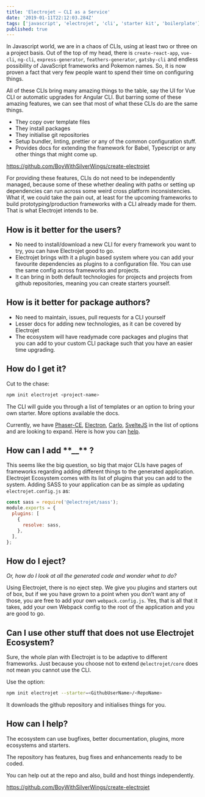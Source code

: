 ```yaml
---
title: 'Electrojet — CLI as a Service'
date: '2019-01-11T22:12:03.284Z'
tags: ['javascript', 'electrojet', 'cli', 'starter kit', 'boilerplate']
published: true
---
```


In Javascript world, we are in a chaos of CLIs, using at least two or three on a project basis. Out of the top of my head, there is `create-react-app`, `vue-cli`, `ng-cli`, `express-generator`, `feathers-generator`, `gatsby-cli` and endless possibility of JavaScript frameworks and Pokemon names. So, it is now proven a fact that very few people want to spend their time on configuring things.

All of these CLIs bring many amazing things to the table, say the UI for Vue CLI or automatic upgrades for Angular CLI. But barring some of these amazing features, we can see that most of what these CLIs do are the same things.

- They copy over template files
- They install packages
- They initialise git repositories
- Setup bundler, linting, prettier or any of the common configuration stuff.
- Provides docs for extending the framework for Babel, Typescript or any other things that might come up.

https://github.com/BoyWithSilverWings/create-electrojet

For providing these features, CLIs do not need to be independently managed, because some of these whether dealing with paths or setting up dependencies can run across some weird cross platform inconsistencies. What if, we could take the pain out, at least for the upcoming frameworks to build prototyping/production frameworks with a CLI already made for them. That is what Electrojet intends to be.

## How is it better for the users?

- No need to install/download a new CLI for every framework you want to try, you can have Electrojet good to go.
- Electrojet brings with it a plugin based system where you can add your favourite dependencies as plugins to a configuration file. You can use the same config across frameworks and projects.
- It can bring in both default technologies for projects and projects from github repositories, meaning you can create starters yourself.

## How is it better for package authors?

- No need to maintain, issues, pull requests for a CLI yourself
- Lesser docs for adding new technologies, as it can be covered by Electrojet
- The ecosystem will have readymade core packages and plugins that you can add to your custom CLI package such that you have an easier time upgrading.

## How do I get it?

Cut to the chase:

```bash
npm init electrojet <project-name>
```

The CLI will guide you through a list of templates or an option to bring your own starter. More options available the docs.

Currently, we have [Phaser-CE](https://github.com/photonstorm/phaser-ce), [Electron](https://electronjs.org/), [Carlo](https://github.com/GoogleChromeLabs/carlo/), [SvelteJS](https://svelte.technology/) in the list of options and are looking to expand. Here is how you can [help](https://github.com/BoyWithSilverWings/create-electrojet#how-do-i-build-a-cli-for-my-favorite-technology).

## How can I add \***\*\_\_\*\*** ?

This seems like the big question, so big that major CLIs have pages of frameworks regarding adding different things to the generated application. Electrojet Ecosystem comes with its list of plugins that you can add to the system. Adding SASS to your application can be as simple as updating `electrojet.config.js` as:

```js
const sass = require('@electrojet/sass');
module.exports = {
  plugins: [
    {
      resolve: sass,
    },
  ],
};
```

## How do I eject?

_Or, how do I look at all the generated code and wonder what to do?_

Using Electrojet, there is no eject step. We give you plugins and starters out of box, but if we you have grown to a point when you don’t want any of those, you are free to add your own `webpack.config.js`. Yes, that is all that it takes, add your own Webpack config to the root of the application and you are good to go.

## Can I use other stuff that does not use Electrojet Ecosystem?

Sure, the whole plan with Electrojet is to be adaptive to different frameworks. Just because you choose not to extend `@electrojet/core` does not mean you cannot use the CLI.

Use the option:

```bash
npm init electrojet --starter=<GithubUserName>/<RepoName>
```

It downloads the github repository and initialises things for you.

## How can I help?

The ecosystem can use bugfixes, better documentation, plugins, more ecosystems and starters.

The repository has features, bug fixes and enhancements ready to be coded.

You can help out at the repo and also, build and host things independently.

https://github.com/BoyWithSilverWings/create-electrojet
